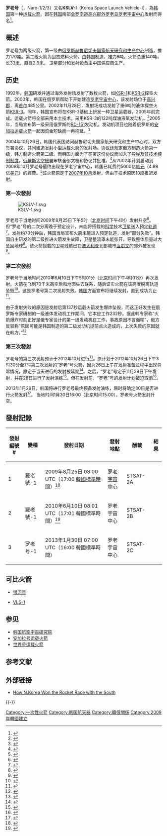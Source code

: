 {{Infobox rocket
|name = 罗老号<br>{{lang|ko|나로호}}
|image = 나로호(KSLV-I) 발사대 기립 (3).jpg
|imsize = 250px
|caption = 
|function = 一次性运载火箭
|manufacturer = {{ROK}}[[韩国航空宇宙研究院|航空宇宙研究院]]<br />{{RUS}}[[赫鲁尼契夫国家航天研制中心|赫鲁尼契夫国家航天研制中心]]
|country-origin = {{ROK}}<br />{{RUS}}
|height = 30 m
|alt-height = 98 [[英尺|英尺]]
|diameter = 2.9 m
|alt-diameter = 9.5 英尺
|mass = 140,000 kg
|alt-mass = 300,000 磅
|stages = 2
|LEO-payload =100 kg (38°倾斜，至300 km轨道)
|alt-LEO = 220 磅
|payload-location =
|payload =
|alt-payload =
|status = 已退役
|sites = [[罗老宇宙中心|罗老宇宙中心]], LC-1
|launches = 3次
|fail = 2次
|partial failure =
|first= 2009年8月25日
|stage1engines = 1台安加拉UM [[RD-191|RD-191]]之減弱版本RD-151
|stage1thrust = 209.47 吨
|stage1time = 300 秒
|stage1SI = 338 秒
|stage1fuel = LOX/精炼煤油
|stage2engines = 1 KSR-1
|stage2thrust = 8.62 吨
|stage2SI = 250 秒
|stage2time = 25 秒
|stage2fuel = [[固体火箭助推器|固体]]
}}

'''罗老号'''（{{Kor|諺=나로호|漢=羅老號}}，Naro-1/2/3）又名'''KSLV-I'''（Korea Space Launch Vehicle-I），為[[韩国|韩国]]第一种[[运载火箭|运载火箭]]。因在[[韩国|韩国]]南部[[全罗南道|全罗南道]][[高兴郡|高兴郡]][[外罗老岛|外罗老岛]][[罗老宇宙中心|罗老宇宙中心]]发射而得名<ref>{{Cite web |url=http://news.xinhuanet.com/world/2009-08/25/content_11942167.htm |title=新闻链接：韩国“罗老”号运载火箭 新华网 |access-date=2009-08-26 |archive-date=2010-06-15 |archive-url=https://web.archive.org/web/20100615043551/http://news.xinhuanet.com/world/2009-08/25/content_11942167.htm |dead-url=no }}</ref>。

==概述==
罗老号为两级火箭，第一级由[[俄罗斯|俄罗斯]][[赫鲁尼契夫国家航天研制中心|赫鲁尼切夫国家航天研究和生产中心]]制造，推力170[[吨|吨]]。第二级火箭为固态燃料火箭，由韩国制造，推力8吨。火箭总重140吨，长33[[米_(單位)|米]]，直径2.9米。
卫星部分和发射设备由中国供应商生产。

==历史==
1992年，[[韩国|韩国]]研发并通过海外发射场发射了数枚火箭，如[[KARI_KSR-1|KSR-1]]和[[KARI_KSR-2|KSR-2]]探空火箭。2000年，韩国在俄罗斯帮助下开始建造[[罗老宇宙中心|罗老宇宙中心]]，该发射场位于[[高兴郡|高兴郡]]，离[[首尔|首尔]]485公里。2002年11月28日，发射场成功发射了重6吨的液体探空火箭[[KARI_KSR-3|KSR-3]]。同年，韩国宣布将在KSR-3基础上研发一种卫星运载器，2005年前完成。运载火箭将全部采用本土技术，采用KSR-3的122吨煤油液氧发动机。<ref>{{cite web |url=http://www.janes.com/articles/Janes-Space-Systems-and-Industry/KSLV-Korean-Space-Launch-Vehicle-Korea-South.html |title=KSLV (Korean Space Launch Vehicle) (Korea, South) - Jane’s Space Systems and Industry |publisher=Janes.com |date=2008-01-24 |accessdate=2012-08-12 |archive-date=2009-08-30 |archive-url=https://web.archive.org/web/20090830023800/http://www.janes.com/articles/Janes-Space-Systems-and-Industry/KSLV-Korean-Space-Launch-Vehicle-Korea-South.html |dead-url=no }}</ref>2005年，当局宣布第一级采用俄罗斯的[[RD-170|RD-151]]发动机。发动机项目也随着俄罗斯的[[安加拉运载火箭|安加拉运载火箭]]一起因资金短缺而一再拖延。<ref name="astronautix.com">{{cite web |url=http://www.astronautix.com/lvs/kslv.htm |title=KSLV |publisher=Astronautix.com |date=2009-08-25 |accessdate=2012-08-12 |deadurl=yes |archiveurl=https://web.archive.org/web/20100426004639/http://www.astronautix.com/lvs/kslv.htm |archivedate=2010-04-26 }}</ref>

2004年10月26日，韩国代表团访问赫鲁尼切夫国家航天研究和生产中心时，双方签署协议，共同建造发射小型运载火箭的发射场。协议还规定俄方制造火箭第一级，韩方制造火箭第二级。而韩国方面为了签署这份协议而加入了[[导弹及其技术控制制度|导弹及其技术控制制度]]。[[俄羅斯航太|俄羅斯太空總署]]审核全部文档和协议并批准。<ref>{{cite web |url=http://www.khrunichev.ru/main.php?id=73 |script-title=ru:ГКНПЦ имени М.В.Хруничева | Космический ракетный комплекс KSLV (Южная Корея) |publisher=Khrunichev.ru |date= |accessdate=2012-08-12 |archive-date=2020-12-30 |archive-url=https://web.archive.org/web/20201230104602/http://www.khrunichev.ru/main.php?id=73 |dead-url=no }}</ref>从2002年计划启动到2008年10月罗老号最终出现在罗老宇宙中心，韩国已耗费约5000亿[[韩元|韩元]]（4.88亿[[美元|美元]]）的經費。<ref>{{cite web |url=http://www.fareastgizmos.com/transport/korean_space_launch_vehicle_unveiled.php |title=Korean Space Launch Vehicle Unveiled |publisher=Fareastgizmos.com |date=2008-10-20 |accessdate=2012-08-12 |archive-date=2021-02-27 |archive-url=https://web.archive.org/web/20210227065132/https://fareastgizmos.com/transport/korean_space_launch_vehicle_unveiled.php |dead-url=no }}</ref>该火箭原定于[[2007年10月|2007年10月]]发射，但由于技术原因10度推迟发射。

===第一次發射===
[[File:KSLV-1.svg|thumb]]

罗老号于当地时间2009年8月25日下午5时（[[北京时间|北京时间]]下午4时）发射升空<ref>{{Cite web |url=http://chinese.chosun.com/site/data/html_dir/2009/08/25/20090825000035.html |title=韩国首枚运载火箭发射升空，朝鲜日报 |access-date=2009-08-25 |archive-date=2009-08-30 |archive-url=https://web.archive.org/web/20090830220905/http://chinese.chosun.com/site/data/html_dir/2009/08/25/20090825000035.html |dead-url=no }}</ref>。但“罗老”号的二次分离晚于预定设计，未能将搭载的[[科学|科学]]技术[[卫星|卫星]]送入预定[[同步轨道|轨道]]<ref>{{Cite web |url=http://news.xinhuanet.com/world/2009-08/25/content_11943095.htm |title=韩国首枚运载火箭未能将卫星送入预定轨道 新华网 |access-date=2009-08-26 |archive-date=2017-01-14 |archive-url=https://web.archive.org/web/20170114040227/http://news.xinhuanet.com/world/2009-08/25/content_11943095.htm |dead-url=no }}</ref>。发射约70分钟后，韩国当局宣布火箭未能进入预定轨道，发射“部分失败”。韩国自主研发的第二级推进火箭发生故障，卫星整流罩未能张开，导致整体质量过大坠回地球<ref>{{Cite web |url=http://news.163.com/09/0825/17/5HJ29U300001121M_2.html |title=韩国卫星未进入轨道 网易 |access-date=2009-08-27 |archive-url=https://web.archive.org/web/20090829000656/http://news.163.com/09/0825/17/5HJ29U300001121M_2.html |archive-date=2009-08-29 |dead-url=yes }}</ref>。该火箭搭载的卫星残骸已在[[澳大利亚|澳大利亚]]北部城市[[达尔文_(澳大利亚)|达尔文]]的郊外被发现<ref>{{Cite web |url=http://news.cctv.com/world/20090827/100382.shtml |title=韩国烧毁卫星残片在澳大利亚找到 央视网 |access-date=2009-08-28 |archive-date=2019-06-12 |archive-url=https://web.archive.org/web/20190612214913/http://news.cctv.com/world/20090827/100382.shtml |dead-url=no }}</ref>。

===第二次發射===

罗老号于当地时间2010年6月10日下午5时01分（[[北京时间|北京时间]]下午4时01分）再次发射。火箭在飞到70千米高空后和地面失去联系，随后证实火箭在该高度脱离轨道坠毁<ref>{{cite web |url=http://news.ifeng.com/world/detail_2010_06/10/1608446_0.shtml |title=韩国首枚运载火箭“罗老”号发射升空后爆炸坠毁_资讯频道_凤凰网 |publisher=News.ifeng.com |date= |accessdate=2012-08-12 |archive-date=2019-06-17 |archive-url=https://web.archive.org/web/20190617082755/http://news.ifeng.com/world/detail_2010_06/10/1608446_0.shtml |dead-url=no }}</ref>。这是罗老号第二次发射失败。[[韩国|韩国]]方面宣布将继续发射，直到成功为止<ref>{{cite web |url=http://news.qq.com/a/20100610/001827.htm |title=罗老号发射失败爆炸 韩称将一直发射直至成功_新闻_腾讯网 |publisher=News.qq.com |date=2012-01-17 |accessdate=2012-08-12 |archive-date=2010-06-28 |archive-url=https://web.archive.org/web/20100628094250/http://news.qq.com/a/20100610/001827.htm |dead-url=no }}</ref>。

由于发射失败的原因是发射后第137秒运载火箭发生爆炸坠毁，而这正好发生在俄罗斯专家研制的一级液体发动机工作期间，它本应工作232秒。据此韩专家称“火箭爆炸时刻正好是俄专家设计的第一级发动机在工作，事故原因不言而喻”，俄方反驳称“原因可能是韩国制造的第二级发动机提前点火造成的，上次失败的原因就在韩方。”<ref>{{Cite web |url=http://news.163.com/10/0611/16/68TM59TT000146BC.html |title=俄韩专家就"罗老"号火箭发射失败原因发生争执 |access-date=2010-06-12 |archive-url=https://web.archive.org/web/20100614220710/http://news.163.com/10/0611/16/68TM59TT000146BC.html |archive-date=2010-06-14 |dead-url=yes }}</ref>

===第三次發射===
罗老号的第三次发射预计于2012年10月进行<ref>{{cite web|url=http://www.chinanews.com/mil/2012/08-30/4146666.shtml|title=“罗老号”一级火箭运抵韩国 计划10月份发射|publisher=[[中国新闻网|中国新闻网]]|date=2012年8月30日|language=zh-hans|access-date=2012年8月31日|archive-date=2019年6月13日|archive-url=https://web.archive.org/web/20190613225525/http://www.chinanews.com/mil/2012/08-30/4146666.shtml|dead-url=no}}</ref>。原计划于2012年10月26日下午3时30分至7时第三次发射的“罗老”号火箭，因为26日上午在发射准备过程中出现异常情况，原定于当天进行的发射被延期<ref>{{cite web|url=http://www.chinanews.com/gj/2012/10-26/4279014.shtml|title=韩“罗老”号火箭出现异常 发射日期或推迟3天|publisher=中国新闻网|date=2012年10月26日|language=zh-hans|access-date=2012年10月26日|archive-date=2019年6月4日|archive-url=https://web.archive.org/web/20190604132913/http://www.chinanews.com/gj/2012/10-26/4279014.shtml|dead-url=no}}</ref>。之后，“罗老”号定于11月29日下午发射，并在28日进行了发射演练<ref>{{cite news|title=韩国罗老号火箭定于29日发射 进行最终演练|url=http://news.qq.com/a/20121128/000377.htm|author=中国新闻网|publisher=腾讯网|date=2012-11-28|accessdate=2012-11-29}}</ref>。但在发射前，“罗老”号的发射计划被迫取消<ref>{{cite news|title=“罗老”号运载火箭发射取消|url=http://news.cntv.cn/world/20121129/105506.shtml|publisher=中国中央电视台|date=2012-11-29|accessdate=2012-11-29|archive-date=2019-06-10|archive-url=https://web.archive.org/web/20190610110330/http://news.cntv.cn/world/20121129/105506.shtml|dead-url=no}}</ref>。

2013年1月29日，韩国将进行罗老号最终预备发射演练，届时将确定30日是否进行火箭发射<ref>{{Cite web |url=http://cnbeta.com/articles/224372.htm |title=韩国29日进行“罗老”号最终预备发射演练-cnBeta |access-date=2013-01-29 |archive-url=https://web.archive.org/web/20130131115715/http://www.cnbeta.com/articles/224372.htm |archive-date=2013-01-31 |dead-url=yes }}</ref>。
当地时间1月30日16:00（北京时间15:00），罗老号火箭发射升空。

==發射記錄==
{| class="wikitable"
|-
! 發射編號 #
! 變種
! 發射日期
! 發射地點
! 酬載
! 結果
|-
| 1
| 羅老號-1
| 2009年8月25日 08:00 UTC（17:00 [[韓國標準時間|韓國標準時間]]）<ref>{{cite news | title = S. Korea to launch the nation's first rocket on Aug. 11 | url = http://english.yonhapnews.co.kr/business/2009/08/01/99/0503000000AEN20090801002300320F.HTML | agency = [[Yonhap|Yonhap]] | date = 1 August 2009 | accessdate = 9 June 2010 | archive-date = 2018-04-04 | archive-url = https://web.archive.org/web/20180404200740/http://english.yonhapnews.co.kr/business/2009/08/01/99/0503000000AEN20090801002300320F.HTML | dead-url = no }}</ref>
| [[罗老宇宙中心|罗老宇宙中心]]
| {{Flagicon|韩国}} STSAT-2A
| {{No|失敗}}
|-
| 2
| 羅老號-1
| 2010年6月10日 08:01 UTC（17:01 韓國標準時間）<ref>{{cite web|title=(rocket launch) S. Korea's Naro-1 rocket lifts off from space center|url=http://english.yonhapnews.co.kr/news/2010/06/10/0200000000AEN20100610009200320.HTML|publisher=Yonhap News|accessdate=10 June 2010|date=10 June 2010|archive-date=2014-10-13|archive-url=https://web.archive.org/web/20141013033919/http://english.yonhapnews.co.kr/news/2010/06/10/0200000000AEN20100610009200320.HTML|dead-url=no}}</ref>
| 罗老宇宙中心
| {{Flagicon|韩国}} STSAT-2B
| {{No|失敗}}
|-
| 3
| 罗老号-1
| 2013年1月30日 07:00 UTC（16:00 韓國標準時間）
| 罗老宇宙中心
| {{Flagicon|韩国}} STSAT-2C
| {{Yes|成功}}
|}

==可比火箭==
*{{Flagicon|朝鲜}} [[银河系列运载火箭|银河号]]
*{{Flagicon|巴西}} [[VLS-1運載火箭|VLS-1]]

==参见==
*[[韩国航空宇宙研究院|韩国航空宇宙研究院]]
*[[安加拉火箭|安加拉号运载火箭]]
*[[世界号运载火箭|世界号运载火箭]]

==参考文献==
{{Reflist|2}}

== 外部链接 ==
* [http://english.chosun.com/site/data/html_dir/2013/01/31/2013013101206.html How N.Korea Won the Rocket Race with the South]{{Wayback|url=http://english.chosun.com/site/data/html_dir/2013/01/31/2013013101206.html |date=20190612214329 }}

{{-}}
{{韓國航天計劃}}
{{ELVs}}

{{DEFAULTSORT:L}}
[[Category:一次性火箭|Category:一次性火箭]]
[[Category:韩国航天器|Category:韩国航天器]]
[[Category:韓俄關係|Category:韓俄關係]]
[[Category:2009年韓國建立|Category:2009年韓國建立]]